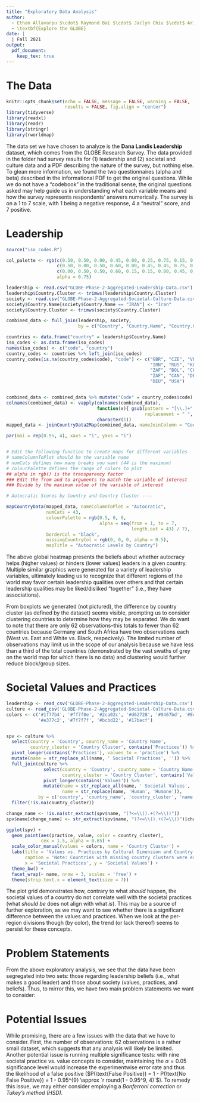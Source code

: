 ```yaml
---
title: "Exploratory Data Analysis"
author: 
  - Ethan Allavarpu $\cdot$ Raymond Bai $\cdot$ Jaclyn Chiu $\cdot$ Ariel Chow $\cdot$ Carlie Lin $\cdot$ Dara Tan
  - \textbf{Explore the GLOBE}
date: |
  | Fall 2021
output:
  pdf_document:
    keep_tex: true
---
```


# The Data

```r
knitr::opts_chunk$set(echo = FALSE, message = FALSE, warning = FALSE,
                      results = FALSE, fig.align = "center")
library(tidyverse)
library(readxl)
library(readr)
library(stringr)
library(rworldmap)
```

The data set we have chosen to analyze is the **Dana Landis Leadership** dataset, which comes from the GLOBE Research Survey. The data provided in the folder had survey results for (1) leadership and (2) societal and culture data and a PDF describing the nature of the survey, but nothing else. To glean more information, we found the two questionnaires (alpha and beta) described in the informational PDF to get the original questions. While we do not have a "codebook" in the traditional sense, the original questions asked may help guide us in understanding what each variable means and how the survey represents respondents' answers numerically. The survey is on a 1 to 7 scale, with 1 being a negative response, 4 a "neutral" score, and 7 positive.

# Leadership
```r
source("iso_codes.R")

col_palette <- rgb(c(0.50, 0.50, 0.00, 0.45, 0.00, 0.25, 0.75, 0.15, 0.32, 0.80),
                   c(0.50, 0.00, 0.50, 0.60, 0.00, 0.45, 0.45, 0.75, 0.25, 0.23),
                   c(0.00, 0.50, 0.50, 0.60, 0.15, 0.15, 0.00, 0.45, 0.70, 0.20),
                   alpha = 0.75)

leadership <- read.csv("GLOBE-Phase-2-Aggregated-Leadership-Data.csv")
leadership$Country.Cluster <- trimws(leadership$Country.Cluster)
society <- read.csv("GLOBE-Phase-2-Aggregated-Societal-Culture-Data.csv")
society$Country.Name[society$Country.Name == "IRAN"] <- "Iran"
society$Country.Cluster <- trimws(society$Country.Cluster)

combined_data <- full_join(leadership, society,
                           by = c("Country", "Country.Name", "Country.Cluster"))

countries <- data.frame("country" = leadership$Country.Name)
iso_codes <- as.data.frame(iso_codes)
names(iso_codes) <- c("code", "country")
country_codes <- countries %>% left_join(iso_codes)
country_codes[is.na(country_codes$code), "code"] <- c("GBR", "CZE", "VEN",
                                                      "IRN", "RUS", "KOR",
                                                      "ZAF", "BOL", "CHE",
                                                      "ZAF", "CAN", "DEU",
                                                      "DEU", "USA")


combined_data <- combined_data %>% mutate("Code" = country_codes$code)
colnames(combined_data) <- vapply(colnames(combined_data),
                                  function(x){ gsub(pattern = "[\\.]+",
                                                    replacement = " ", x)},
                                  character(1))
mapped_data <- joinCountryData2Map(combined_data, nameJoinColumn = "Code")

par(mai = rep(0.95, 4), xaxs = "i", yaxs = "i")


# Edit the following function to create maps for different variables
# nameColumnToPlot should be the variable name
# numCats defines how many breaks you want (44 is the maximum)
# colourPalette defines the range of colors to plot
## alpha in rgb() is the transparency factor
### Edit the from and to arguments to match the variable of interest
### Divide by the maximum value of the variable of interest

# Autocratic Scores by Country and Country Cluster ----

mapCountryData(mapped_data, nameColumnToPlot = "Autocratic",
               numCats = 43,
               colourPalette = rgb(0.5, 0, 0,
                                   alpha = seq(from = 1, to = 7,
                                               length.out = 43) / 7),
               borderCol = "black",
               missingCountryCol = rgb(0, 0, 0, alpha = 0.5),
               mapTitle = "Autocratic Levels by Country")
```

The above global heatmap presents the beliefs about whether autocracy helps (higher values) or hinders (lower values) leaders in a given country. Multiple similar graphics were generated for a variety of leadership variables, ultimately leading us to recognize that different regions of the world may favor certain leadership qualities over others and that certain leadership qualities may be liked/disliked "together" (i.e., they have associations). 

From boxplots we generated (not pictured), the difference by country cluster (as defined by the dataset) seems visible, prompting us to consider clustering countries to determine how they may be separated. We do want to note that there are only 62 observations--this totals to fewer than 62 countries because Germany and South Africa have two observations each (West vs. East and White vs. Black, respecively). The limited number of observations may limit us in the scope of our analysis because we have less than a third of the total countries (demonstrated by the vast swaths of grey on the world map for which there is no data) and clustering would further reduce block/group sizes.

# Societal Values and Practices

```r
leadership <- read_csv('GLOBE-Phase-2-Aggregated-Leadership-Data.csv')
culture <- read_csv('GLOBE-Phase-2-Aggregated-Societal-Culture-Data.csv')
colors <- c('#1f77b4', '#ff7f0e', '#2ca02c', '#d62728', '#9467bd', '#8c564b',
            '#e377c2', '#7f7f7f', '#bcbd22', '#17becf')


spv <- culture %>%
  select(country = 'Country', country_name = 'Country Name',
         country_cluster = 'Country Cluster', contains('Practices')) %>%
  pivot_longer(contains('Practices'), values_to = 'practice') %>%
  mutate(name = str_replace_all(name, ' Societal Practices', '')) %>%
  full_join(culture %>%
              select(country = 'Country', country_name = 'Country Name',
                     country_cluster = 'Country Cluster', contains('Values')) %>%
              pivot_longer(contains('Values')) %>%
              mutate(name = str_replace_all(name, ' Societal Values', ''),
                     name = str_replace(name, 'Human', 'Humane')),
            by = c('country', 'country_name', 'country_cluster', 'name')) %>%
  filter(!is.na(country_cluster))

change_name <- !is.na(str_extract(spv$name, "(?<=\\().+(?=\\))"))
spv$name[change_name] <- str_extract(spv$name, "(?<=\\().+(?=\\))")[change_name]

ggplot(spv) +
  geom_point(aes(practice, value, color = country_cluster),
             cex = 1.5, alpha = 0.65) +
  scale_color_manual(values = colors, name = 'Country Cluster') +
  labs(title = 'Values vs. Practices by Cultural Dimension and Country Cluster',
       caption = 'Note: Countries with missing country clusters were excluded.',
       x = 'Societal Practices', y = 'Societal Values') +
  theme_bw() +
  facet_wrap(~ name, nrow = 3, scales = 'free') + 
  theme(strip.text.x = element_text(size = 7))
```

The plot grid demonstrates how, contrary to what *should* happen, the societal values of a country do not correlate well with the societal practices (what *should be* does not align with what *is*). This may be a source of further exploration, as we may want to see whether there is a significant difference between the values and practices. When we look at the per-region divisions though (by color), the trend (or lack thereof) seems to persist for these concepts.

# Problem Statements

From the above exploratory analysis, we see that the data have been segregated into two sets: those regarding leadership beliefs (i.e., what makes a good leader) and those about society (values, practices, and beliefs). Thus, to mirror this, we have two main problem statements we want to consider:

\begin{enumerate}
    \item Which characteristics or traits do countries tend to group together when determining ``good" leadership values?
    \item Do societal practices and societal values align?
    \begin{itemize}
        \item If they do not, which practices and values deviate most significantly?
    \end{itemize}
\end{enumerate}

# Potential Issues

While promising, there are a few issues with the data that we have to consider. First, the number of observations: 62 observations is a rather small dataset, which suggests that any analysis will likely be limited. Another potential issue is running multiple significance tests: with nine societal practice vs. value concepts to consider, maintaining the $\alpha = 0.05$ significance level would increase the experimentwise error rate and thus the likelihood of a false positive ($P(\text{False Positive}) = 1 - P(\text{No False Positive}) = 1 - 0.95^{9} \approx `r round(1 - 0.95^9, 4)`$). To remedy this issue, we may either consider employing a *Bonferroni correction* or *Tukey's method (HSD).*

